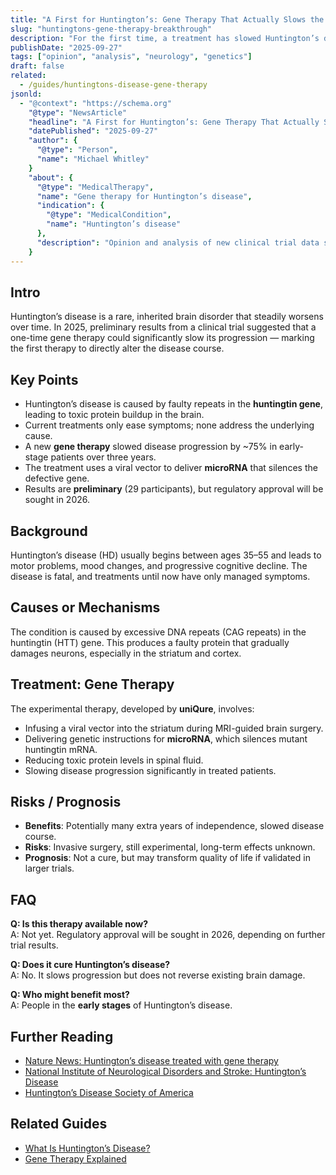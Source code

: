 ```yaml
---
title: "A First for Huntington’s: Gene Therapy That Actually Slows the Disease"
slug: "huntingtons-gene-therapy-breakthrough"
description: "For the first time, a treatment has slowed Huntington’s disease — but it’s only the beginning."
publishDate: "2025-09-27"
tags: ["opinion", "analysis", "neurology", "genetics"]
draft: false
related:
  - /guides/huntingtons-disease-gene-therapy
jsonld:
  - "@context": "https://schema.org"
    "@type": "NewsArticle"
    "headline": "A First for Huntington’s: Gene Therapy That Actually Slows the Disease"
    "datePublished": "2025-09-27"
    "author": {
      "@type": "Person",
      "name": "Michael Whitley"
    }
    "about": {
      "@type": "MedicalTherapy",
      "name": "Gene therapy for Huntington’s disease",
      "indication": {
        "@type": "MedicalCondition",
        "name": "Huntington’s disease"
      },
      "description": "Opinion and analysis of new clinical trial data showing that gene therapy slowed Huntington’s disease progression by 75% over three years."
    }
---
```


## Intro
Huntington’s disease is a rare, inherited brain disorder that steadily worsens over time. In 2025, preliminary results from a clinical trial suggested that a one-time gene therapy could significantly slow its progression — marking the first therapy to directly alter the disease course.

## Key Points
- Huntington’s disease is caused by faulty repeats in the **huntingtin gene**, leading to toxic protein buildup in the brain.  
- Current treatments only ease symptoms; none address the underlying cause.  
- A new **gene therapy** slowed disease progression by ~75% in early-stage patients over three years.  
- The treatment uses a viral vector to deliver **microRNA** that silences the defective gene.  
- Results are **preliminary** (29 participants), but regulatory approval will be sought in 2026.  

## Background
Huntington’s disease (HD) usually begins between ages 35–55 and leads to motor problems, mood changes, and progressive cognitive decline. The disease is fatal, and treatments until now have only managed symptoms.

## Causes or Mechanisms
The condition is caused by excessive DNA repeats (CAG repeats) in the huntingtin (HTT) gene. This produces a faulty protein that gradually damages neurons, especially in the striatum and cortex.

## Treatment: Gene Therapy
The experimental therapy, developed by **uniQure**, involves:  
- Infusing a viral vector into the striatum during MRI-guided brain surgery.  
- Delivering genetic instructions for **microRNA**, which silences mutant huntingtin mRNA.  
- Reducing toxic protein levels in spinal fluid.  
- Slowing disease progression significantly in treated patients.

## Risks / Prognosis
- **Benefits**: Potentially many extra years of independence, slowed disease course.  
- **Risks**: Invasive surgery, still experimental, long-term effects unknown.  
- **Prognosis**: Not a cure, but may transform quality of life if validated in larger trials.  

## FAQ
**Q: Is this therapy available now?**  
A: Not yet. Regulatory approval will be sought in 2026, depending on further trial results.  

**Q: Does it cure Huntington’s disease?**  
A: No. It slows progression but does not reverse existing brain damage.  

**Q: Who might benefit most?**  
A: People in the **early stages** of Huntington’s disease.  

## Further Reading
- [Nature News: Huntington’s disease treated with gene therapy](https://www.nature.com/)  
- [National Institute of Neurological Disorders and Stroke: Huntington’s Disease](https://www.ninds.nih.gov/)  
- [Huntington’s Disease Society of America](https://hdsa.org/)  

## Related Guides
- [What Is Huntington’s Disease?](/guides/huntingtons-disease)  
- [Gene Therapy Explained](/guides/gene-therapy)  